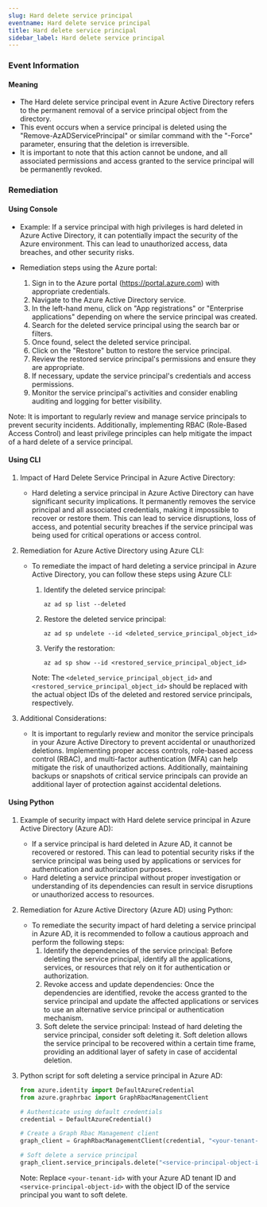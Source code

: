 ```yaml
--- 
slug: Hard delete service principal
eventname: Hard delete service principal
title: Hard delete service principal
sidebar_label: Hard delete service principal
---
```

                       
### Event Information

#### Meaning

- The Hard delete service principal event in Azure Active Directory refers to the permanent removal of a service principal object from the directory.
- This event occurs when a service principal is deleted using the "Remove-AzADServicePrincipal" or similar command with the "-Force" parameter, ensuring that the deletion is irreversible.
- It is important to note that this action cannot be undone, and all associated permissions and access granted to the service principal will be permanently revoked.

### Remediation

#### Using Console

- Example: If a service principal with high privileges is hard deleted in Azure Active Directory, it can potentially impact the security of the Azure environment. This can lead to unauthorized access, data breaches, and other security risks.

- Remediation steps using the Azure portal:
  1. Sign in to the Azure portal (https://portal.azure.com) with appropriate credentials.
  2. Navigate to the Azure Active Directory service.
  3. In the left-hand menu, click on "App registrations" or "Enterprise applications" depending on where the service principal was created.
  4. Search for the deleted service principal using the search bar or filters.
  5. Once found, select the deleted service principal.
  6. Click on the "Restore" button to restore the service principal.
  7. Review the restored service principal's permissions and ensure they are appropriate.
  8. If necessary, update the service principal's credentials and access permissions.
  9. Monitor the service principal's activities and consider enabling auditing and logging for better visibility.

Note: It is important to regularly review and manage service principals to prevent security incidents. Additionally, implementing RBAC (Role-Based Access Control) and least privilege principles can help mitigate the impact of a hard delete of a service principal.

#### Using CLI

1. Impact of Hard Delete Service Principal in Azure Active Directory:
   - Hard deleting a service principal in Azure Active Directory can have significant security implications. It permanently removes the service principal and all associated credentials, making it impossible to recover or restore them. This can lead to service disruptions, loss of access, and potential security breaches if the service principal was being used for critical operations or access control.

2. Remediation for Azure Active Directory using Azure CLI:
   - To remediate the impact of hard deleting a service principal in Azure Active Directory, you can follow these steps using Azure CLI:

     1. Identify the deleted service principal:
        ```
        az ad sp list --deleted
        ```

     2. Restore the deleted service principal:
        ```
        az ad sp undelete --id <deleted_service_principal_object_id>
        ```

     3. Verify the restoration:
        ```
        az ad sp show --id <restored_service_principal_object_id>
        ```

     Note: The `<deleted_service_principal_object_id>` and `<restored_service_principal_object_id>` should be replaced with the actual object IDs of the deleted and restored service principals, respectively.

3. Additional Considerations:
   - It is important to regularly review and monitor the service principals in your Azure Active Directory to prevent accidental or unauthorized deletions. Implementing proper access controls, role-based access control (RBAC), and multi-factor authentication (MFA) can help mitigate the risk of unauthorized actions. Additionally, maintaining backups or snapshots of critical service principals can provide an additional layer of protection against accidental deletions.

#### Using Python

1. Example of security impact with Hard delete service principal in Azure Active Directory (Azure AD):
   - If a service principal is hard deleted in Azure AD, it cannot be recovered or restored. This can lead to potential security risks if the service principal was being used by applications or services for authentication and authorization purposes.
   - Hard deleting a service principal without proper investigation or understanding of its dependencies can result in service disruptions or unauthorized access to resources.

2. Remediation for Azure Active Directory (Azure AD) using Python:
   - To remediate the security impact of hard deleting a service principal in Azure AD, it is recommended to follow a cautious approach and perform the following steps:
     1. Identify the dependencies of the service principal: Before deleting the service principal, identify all the applications, services, or resources that rely on it for authentication or authorization.
     2. Revoke access and update dependencies: Once the dependencies are identified, revoke the access granted to the service principal and update the affected applications or services to use an alternative service principal or authentication mechanism.
     3. Soft delete the service principal: Instead of hard deleting the service principal, consider soft deleting it. Soft deletion allows the service principal to be recovered within a certain time frame, providing an additional layer of safety in case of accidental deletion.

3. Python script for soft deleting a service principal in Azure AD:
   ```python
   from azure.identity import DefaultAzureCredential
   from azure.graphrbac import GraphRbacManagementClient

   # Authenticate using default credentials
   credential = DefaultAzureCredential()

   # Create a Graph Rbac Management client
   graph_client = GraphRbacManagementClient(credential, "<your-tenant-id>")

   # Soft delete a service principal
   graph_client.service_principals.delete("<service-principal-object-id>", True)
   ```
   Note: Replace `<your-tenant-id>` with your Azure AD tenant ID and `<service-principal-object-id>` with the object ID of the service principal you want to soft delete.


 